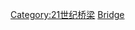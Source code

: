 {{Commonscat|Bridges completed in 2017}}
{{Cat nav 10years|21世纪桥梁|2017||年完工橋梁}}

[[Category:21世纪桥梁|Category:21世纪桥梁]]
[[Category:2017年完工交通基礎設施|Bridge]]